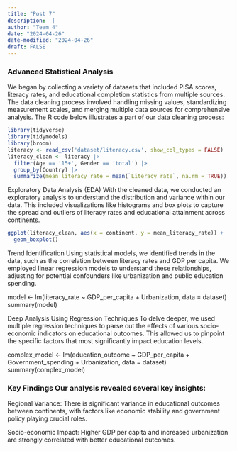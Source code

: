 ```yaml
---
title: "Post 7"
description:  |
author: "Team 4"
date: "2024-04-26"
date-modified: "2024-04-26"
draft: FALSE
---
```


### **Advanced Statistical Analysis**

We began by collecting a variety of datasets that included PISA scores, literacy rates, and educational completion statistics from multiple sources. The data cleaning process involved handling missing values, standardizing measurement scales, and merging multiple data sources for comprehensive analysis. The R code below illustrates a part of our data cleaning process:


```r
library(tidyverse)
library(tidymodels)
library(broom)
literacy <- read_csv('dataset/literacy.csv', show_col_types = FALSE)
literacy_clean <- literacy |>
  filter(Age == '15+', Gender == 'total') |>
  group_by(Country) |>
  summarize(mean_literacy_rate = mean(`Literacy rate`, na.rm = TRUE))
```


Exploratory Data Analysis (EDA) With the cleaned data, we conducted an exploratory analysis to understand the distribution and variance within our data. This included visualizations like histograms and box plots to capture the spread and outliers of literacy rates and educational attainment across continents.

```r

ggplot(literacy_clean, aes(x = continent, y = mean_literacy_rate)) +
  geom_boxplot()
```


Trend Identification Using statistical models, we identified trends in the data, such as the correlation between literacy rates and GDP per capita. We employed linear regression models to understand these relationships, adjusting for potential confounders like urbanization and public education spending.


model <- lm(literacy_rate ~ GDP_per_capita + Urbanization, data = dataset)
summary(model)


Deep Analysis Using Regression Techniques To delve deeper, we used multiple regression techniques to parse out the effects of various socio-economic indicators on educational outcomes. This allowed us to pinpoint the specific factors that most significantly impact education levels.


complex_model <- lm(education_outcome ~ GDP_per_capita + Government_spending + Urbanization, data = dataset)
summary(complex_model)


### **Key Findings Our analysis revealed several key insights:**

Regional Variance: There is significant variance in educational outcomes between continents, with factors like economic stability and government policy playing crucial roles.

Socio-economic Impact: Higher GDP per capita and increased urbanization are strongly correlated with better educational outcomes.
